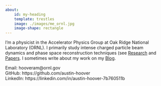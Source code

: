 ```yaml
---
about:
    id: my-heading
    template: trestles
    image: ./images/me_ornl.jpg
    image-shape: rectangle
---
```


:::{#my-heading}

I'm a physicist in the Accelerator Physics Group at Oak Ridge National Laboratory (ORNL). I primarily study intense charged particle beam dynamics and phase space reconstruction techniques (see [Research](../research/index.qmd) and [Papers](../papers/index.qmd). I sometimes write about my work on my [Blog](https://austin-hoover.github.io/blog/).

:::

Email: hooveram@ornl.gov \
GitHub: https://github.com/austin-hoover \
LinkedIn: https://linkedin.com/in/austin-hoover-7b760511b \